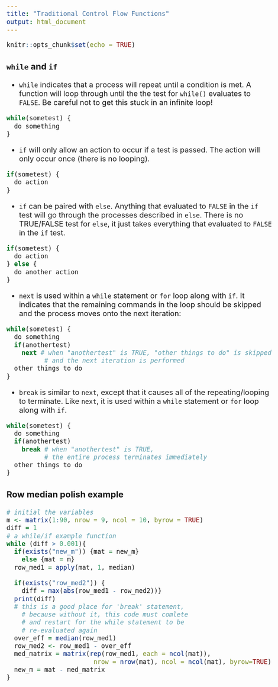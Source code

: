 ```yaml
---
title: "Traditional Control Flow Functions"
output: html_document
---
```


```r
knitr::opts_chunk$set(echo = TRUE)
```
<style type="text/css">

body{ /* Normal  */
      font-size: 20px;
  }
</style>

### `while` and `if`

* `while` indicates that a process will repeat until a condition is met. A function will loop through until the the test for `while()` evaluates to `FALSE`. Be careful not to get this stuck in an infinite loop! 
```r
while(sometest) {
  do something
}
```


* `if` will only allow an action to occur if a test is passed. The action will only occur once (there is no looping). 
```r
if(sometest) {
  do action
}
```

* `if` can be paired with `else`. Anything that evaluated to `FALSE` in the `if` test will go through the processes described in `else`. There is no TRUE/FALSE test for `else`, it just takes everything that evaluated to `FALSE` in the `if` test. 
```r
if(sometest) {
  do action
} else {
  do another action
}
```

* `next` is used within a `while` statement or `for` loop along with `if`. It indicates that the remaining commands in the loop should be skipped and the process moves onto the next iteration: 
```r
while(sometest) {
  do something
  if(anothertest) 
    next # when "anothertest" is TRUE, "other things to do" is skipped
          # and the next iteration is performed
  other things to do 
}
```

* `break` is similar to `next`, except that it causes all of the repeating/looping to terminate. Like `next`, it is used within a `while` statement or `for` loop along with `if`.  
```r
while(sometest) {
  do something
  if(anothertest) 
    break # when "anothertest" is TRUE,
          # the entire process terminates immediately
  other things to do 
}
```


### Row median polish example
```r
# initial the variables 
m <- matrix(1:90, nrow = 9, ncol = 10, byrow = TRUE)
diff = 1
# a while/if example function
while (diff > 0.001){
  if(exists("new_m")) {mat = new_m}
    else {mat = m}
  row_med1 = apply(mat, 1, median)
  
  if(exists("row_med2")) {
    diff = max(abs(row_med1 - row_med2))}
  print(diff)
  # this is a good place for 'break' statement, 
    # because without it, this code must comlete 
    # and restart for the while statement to be 
    # re-evaluated again
  over_eff = median(row_med1)
  row_med2 <- row_med1 - over_eff
  med_matrix = matrix(rep(row_med1, each = ncol(mat)), 
                       nrow = nrow(mat), ncol = ncol(mat), byrow=TRUE)
  new_m = mat - med_matrix
}
```


